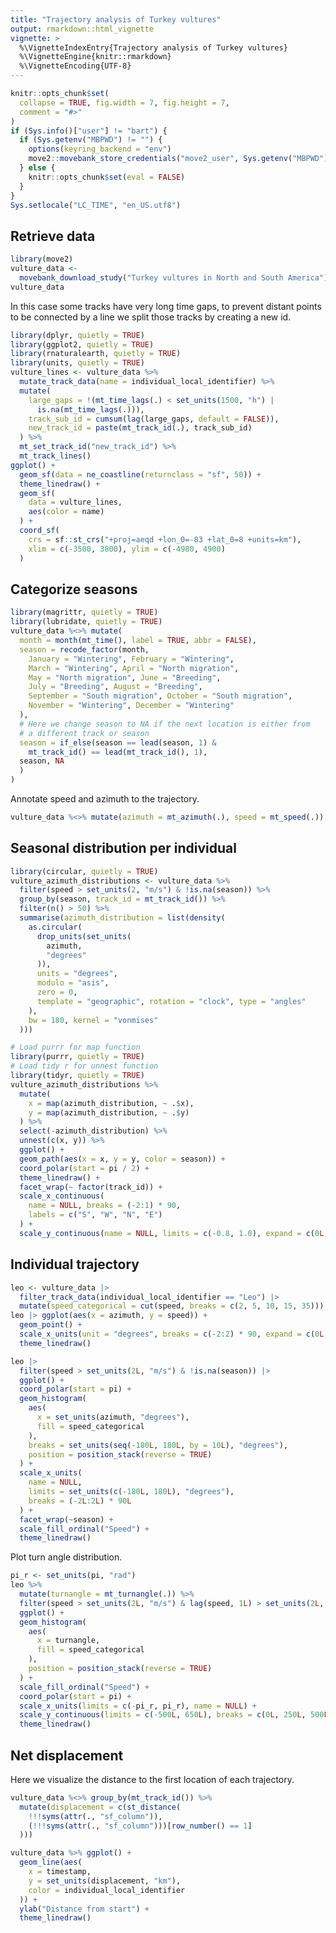 ```yaml
---
title: "Trajectory analysis of Turkey vultures"
output: rmarkdown::html_vignette
vignette: >
  %\VignetteIndexEntry{Trajectory analysis of Turkey vultures}
  %\VignetteEngine{knitr::rmarkdown}
  %\VignetteEncoding{UTF-8}
---
```


```r
knitr::opts_chunk$set(
  collapse = TRUE, fig.width = 7, fig.height = 7,
  comment = "#>"
)
if (Sys.info()["user"] != "bart") {
  if (Sys.getenv("MBPWD") != "") {
    options(keyring_backend = "env")
    move2::movebank_store_credentials("move2_user", Sys.getenv("MBPWD"))
  } else {
    knitr::opts_chunk$set(eval = FALSE)
  }
}
Sys.setlocale("LC_TIME", "en_US.utf8")
```

## Retrieve data

```r
library(move2)
vulture_data <-
  movebank_download_study("Turkey vultures in North and South America")
vulture_data
```

In this case some tracks have very long time gaps, to prevent distant points to
be connected by a line we split those tracks by creating a new id.

```r
library(dplyr, quietly = TRUE)
library(ggplot2, quietly = TRUE)
library(rnaturalearth, quietly = TRUE)
library(units, quietly = TRUE)
vulture_lines <- vulture_data %>%
  mutate_track_data(name = individual_local_identifier) %>%
  mutate(
    large_gaps = !(mt_time_lags(.) < set_units(1500, "h") |
      is.na(mt_time_lags(.))),
    track_sub_id = cumsum(lag(large_gaps, default = FALSE)),
    new_track_id = paste(mt_track_id(.), track_sub_id)
  ) %>%
  mt_set_track_id("new_track_id") %>%
  mt_track_lines()
ggplot() +
  geom_sf(data = ne_coastline(returnclass = "sf", 50)) +
  theme_linedraw() +
  geom_sf(
    data = vulture_lines,
    aes(color = name)
  ) +
  coord_sf(
    crs = sf::st_crs("+proj=aeqd +lon_0=-83 +lat_0=8 +units=km"),
    xlim = c(-3500, 3800), ylim = c(-4980, 4900)
  )
```

## Categorize seasons

```r
library(magrittr, quietly = TRUE)
library(lubridate, quietly = TRUE)
vulture_data %<>% mutate(
  month = month(mt_time(), label = TRUE, abbr = FALSE),
  season = recode_factor(month,
    January = "Wintering", February = "Wintering",
    March = "Wintering", April = "North migration",
    May = "North migration", June = "Breeding",
    July = "Breeding", August = "Breeding",
    September = "South migration", October = "South migration",
    November = "Wintering", December = "Wintering"
  ),
  # Here we change season to NA if the next location is either from
  # a different track or season
  season = if_else(season == lead(season, 1) &
    mt_track_id() == lead(mt_track_id(), 1),
  season, NA
  )
)
```

Annotate speed and azimuth to the trajectory.

```r
vulture_data %<>% mutate(azimuth = mt_azimuth(.), speed = mt_speed(.))
```
## Seasonal distribution per individual
```r
library(circular, quietly = TRUE)
vulture_azimuth_distributions <- vulture_data %>%
  filter(speed > set_units(2, "m/s") & !is.na(season)) %>%
  group_by(season, track_id = mt_track_id()) %>%
  filter(n() > 50) %>%
  summarise(azimuth_distribution = list(density(
    as.circular(
      drop_units(set_units(
        azimuth,
        "degrees"
      )),
      units = "degrees",
      modulo = "asis",
      zero = 0,
      template = "geographic", rotation = "clock", type = "angles"
    ),
    bw = 180, kernel = "vonmises"
  )))

# Load purrr for map function
library(purrr, quietly = TRUE)
# Load tidy r for unnest function
library(tidyr, quietly = TRUE)
vulture_azimuth_distributions %>%
  mutate(
    x = map(azimuth_distribution, ~ .$x),
    y = map(azimuth_distribution, ~ .$y)
  ) %>%
  select(-azimuth_distribution) %>%
  unnest(c(x, y)) %>%
  ggplot() +
  geom_path(aes(x = x, y = y, color = season)) +
  coord_polar(start = pi / 2) +
  theme_linedraw() +
  facet_wrap(~ factor(track_id)) +
  scale_x_continuous(
    name = NULL, breaks = (-2:1) * 90,
    labels = c("S", "W", "N", "E")
  ) +
  scale_y_continuous(name = NULL, limits = c(-0.8, 1.0), expand = c(0L, 0L))
```

## Individual trajectory

```r
leo <- vulture_data |>
  filter_track_data(individual_local_identifier == "Leo") |>
  mutate(speed_categorical = cut(speed, breaks = c(2, 5, 10, 15, 35)))
leo |> ggplot(aes(x = azimuth, y = speed)) +
  geom_point() +
  scale_x_units(unit = "degrees", breaks = c(-2:2) * 90, expand = c(0L, 0L)) +
  theme_linedraw()
```
```r
leo |>
  filter(speed > set_units(2L, "m/s") & !is.na(season)) |>
  ggplot() +
  coord_polar(start = pi) +
  geom_histogram(
    aes(
      x = set_units(azimuth, "degrees"),
      fill = speed_categorical
    ),
    breaks = set_units(seq(-180L, 180L, by = 10L), "degrees"),
    position = position_stack(reverse = TRUE)
  ) +
  scale_x_units(
    name = NULL,
    limits = set_units(c(-180L, 180L), "degrees"),
    breaks = (-2L:2L) * 90L
  ) +
  facet_wrap(~season) +
  scale_fill_ordinal("Speed") +
  theme_linedraw()
```

Plot turn angle distribution.

```r
pi_r <- set_units(pi, "rad")
leo %>%
  mutate(turnangle = mt_turnangle(.)) %>%
  filter(speed > set_units(2L, "m/s") & lag(speed, 1L) > set_units(2L, "m/s")) %>%
  ggplot() +
  geom_histogram(
    aes(
      x = turnangle,
      fill = speed_categorical
    ),
    position = position_stack(reverse = TRUE)
  ) +
  scale_fill_ordinal("Speed") +
  coord_polar(start = pi) +
  scale_x_units(limits = c(-pi_r, pi_r), name = NULL) +
  scale_y_continuous(limits = c(-500L, 650L), breaks = c(0L, 250L, 500L)) +
  theme_linedraw()
```

## Net displacement

Here we visualize the distance to the first location of each trajectory.

```r
vulture_data %<>% group_by(mt_track_id()) %>%
  mutate(displacement = c(st_distance(
    !!!syms(attr(., "sf_column")),
    (!!!syms(attr(., "sf_column")))[row_number() == 1]
  )))

vulture_data %>% ggplot() +
  geom_line(aes(
    x = timestamp,
    y = set_units(displacement, "km"),
    color = individual_local_identifier
  )) +
  ylab("Distance from start") +
  theme_linedraw()
```

